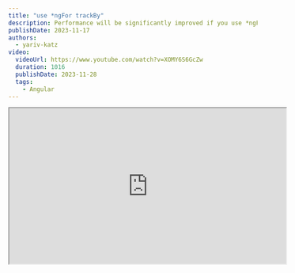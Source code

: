 ```yaml
---
title: "use *ngFor trackBy"
description: Performance will be significantly improved if you use *ngFor trackBy functions
publishDate: 2023-11-17
authors:
  - yariv-katz
video:
  videoUrl: https://www.youtube.com/watch?v=XOMY6S6GcZw
  duration: 1016
  publishDate: 2023-11-28
  tags:    
    - Angular
---
```




<div class="not-content flex">
	<iframe
    class="mx-auto mb-10"
    width="560"
    height="315"
    src="https://www.youtube.com/embed/XOMY6S6GcZw?si=EQ6gJzVZpaqIfjBc"
    title="Use *ngFor trackBy in Angular - video"
    allow="accelerometer; clipboard-write; encrypted-media; gyroscope; picture-in-picture; web-share"
    allowFullScreen
    loading="lazy"
    referrerPolicy="strict-origin-when-cross-origin"
    aria-label="Use *ngFor trackBy in Angular - video"
    aria-describedby="iframe-video-description"
	/>
</div>

<span id="iframe-video-description" class="sr-only">
This video explains how to use the *ngFor trackBy function in Angular to improve the performance of your applications by optimizing the rendering of lists, with practical examples and best practices.
</span>

Understanding the `*ngFor` [`trackBy`](https://angular.io/api/core/TrackByFunction) function is essential to improve the performance of your `*ngFor` loops and your angular application as a whole.

## What is `*ngFor` trackBy?

`*ngFor` trackBy is a function that you can pass to your `*ngFor` loop to tell angular how to track the items in your list. By default, angular tracks the items in your list by their identity i.e `===`.

## Default trackBy

Let's understand how the default `trackBy` is working.  
Start a new Angular application:

```bash
npx @angular/cli@latest new trackby-demo --minimal --style css --routing false
```

change your `app.component.ts` to look like this:

```typescript title="app.component.ts"
import {Component} from '@angular/core';
import {CommonModule} from '@angular/common';

@Component({
  selector: 'app-root',
  standalone: true,
  imports: [CommonModule],
  template: `
    <ul>
      <li *ngFor="let item of todo">
        <input [value]="item.title" />
      </li>
    </ul>
    <button (click)="add()">add</button>
  `,
})
export class AppComponent {
  todo = [
    {id: 1, title: 'hello'},
    {id: 2, title: 'world'},
    {id: 3, title: 'foo'},
    {id: 4, title: 'bar'},
  ];

  add() {
    this.todo.push({id: Math.random(), title: 'baz' + Math.random()});
  }
}
```

In this example we have a list of todo items. We are using `*ngFor` to loop over the items and render an input for each item. We also have a button that adds a new item to the list.  
We are placing an `input` in each item to verify if the list elements are recreated from scratch or is the list modified and an element is just appended to the list.  
You can type something in an input, if the list is recreated you will lose the state of the dom element (since it's destroyed), but in this case we see that angular rocks this `*ngFor` keeping the dom elements intact and just appending an element to the end of the list.

Angular will iterate on each list item and compare it to the previous list item using `===` since the objects in the list are the same, so are the elements in the `*ngFor`.

## The problem

As long as the objects in the array stay the same we have no problem, the problem will start when the objects in the array will change, which often happens in the common use case of `*ngFor` where we iterate on a list of objects that are fetched from the server.  
Let's imagine the following use case, the list is grabbed from the server, and we have a search input that will send a search request to the server and provides us with a new list.  
In that case, the objects in the list will change, and angular will destroy the dom elements and recreate them from scratch.

We can try and simplify this example with the following code:

```typescript title="app.component.ts"
import {Component} from '@angular/core';
import {CommonModule} from '@angular/common';

@Component({
  selector: 'app-root',
  standalone: true,
  imports: [CommonModule],
  template: `
    <ul>
      <li *ngFor="let item of todo">
        <input [value]="item.title" />
      </li>
    </ul>
    <button (click)="add()">add</button>
  `,
})
export class AppComponent {
  todo = [
    {id: 1, title: 'hello'},
    {id: 2, title: 'world'},
    {id: 3, title: 'foo'},
    {id: 4, title: 'bar'},
  ];
	
  clone() {
    return this.todo.map(item => {
      return {...item};
    });
  }

  add() {
    this.todo = [...this.clone(), {id: Math.random(), title: 'baz' + Math.random()}];
  }
}
```

Notice that on every add we are completly recreating the list, we are using the `clone` function to clone the list and add a new item to the list.  
In the following case if you type something in the input and click the add button you will see that the input is recreated from scratch and you lose the state of the input.
Regardless of losing the state, it is also a performance issue, since angular will destroy all the dom elements in the list and recreate them from scratch.

## The solution

The solution is to use `*ngFor` trackBy function, which will replace the default `===` comparison with a custom comparison function.

```typescript title="app.component.ts"
import {Component} from '@angular/core';
import {CommonModule} from '@angular/common';

@Component({
  selector: 'app-root',
  standalone: true,
  imports: [CommonModule],
  template: `
    <ul>
      <li *ngFor="let item of todo; trackBy: tbid">
        <input [value]="item.title" />
      </li>
    </ul>
    <button (click)="add()">add</button>
  `,
})
export class AppComponent {
  todo = [
    {id: 1, title: 'hello'},
    {id: 2, title: 'world'},
    {id: 3, title: 'foo'},
    {id: 4, title: 'bar'},
  ];
	
  clone() {
    return this.todo.map(item => {
      return {...item};
    });
  }
	
	tbid(index, item: typeof this.todo[0]) {
		return item.id;
	}

  add() {
    this.todo = [...this.clone(), {id: Math.random(), title: 'baz' + Math.random()}];
  }
}
```

Try and type a text in the input and click the add, you will see that the state of the input is preserved which means that the dom element is not recreated from scratch.

## Lint rule

Since it's so common that `*ngFor` will get a new list, there are places that enforce the use of `*ngFor` trackBy function, by enabling a lint rule in `@angular-eslint`.

```bash
npx ng lint
```

You can update the `.eslintrc` file:

```json
{
  "root": true,
  "ignorePatterns": [
    "projects/**/*"
  ],
  "overrides": [
    {
      "parser": "@angular-eslint/template-parser",
      "files": [
        "*.ts"
      ],
      "extends": [
        "eslint:recommended",
        "plugin:@typescript-eslint/recommended",
        "plugin:@angular-eslint/recommended",
        "plugin:@angular-eslint/template/process-inline-templates"
      ],
      "rules": {
        "@angular-eslint/directive-selector": [
          "error",
          {
            "type": "attribute",
            "prefix": "app",
            "style": "camelCase"
          }
        ],
        "@angular-eslint/component-selector": [
          "error",
          {
            "type": "element",
            "prefix": "app",
            "style": "kebab-case"
          }
        ]
      }
    },
    {
      "files": [
        "*.html"
      ],
      "extends": [
        "plugin:@angular-eslint/template/recommended",
        "plugin:@angular-eslint/template/accessibility"
      ],
      "rules": {
        "@angular-eslint/template/use-track-by-function": "error"
      }
    }
  ]
}
```

notice that we added the `"parser": "@angular-eslint/template-parser",` and the rule: `"@angular-eslint/template/use-track-by-function": "error"`.

Now when you run `npx ng lint` without the `trackBy` function you will get a lint error.  
I do recommend adding this lint although it's not a must if the angular default comparison `===` is suitable for most of your use cases, and your lists are not recreated with the default comparison.

## Conclusion

When placing `*ngFor` in your Angular application, ask yourself the following:  
- Which elements in the list are recreated, and how do I optimize it so only the needed elements of the list are actually updated, and not the whole list.
